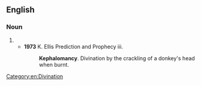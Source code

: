 ==English==

===Noun===
{{en-noun|-}}

# {{alternative spelling of|[[cephalomancy]]}}
#*'''1973''' K. Ellis Prediction and Prophecy iii.
#*:'''Kephalomancy'''. Divination by the crackling of a donkey's head when burnt.

[[Category:en:Divination]]